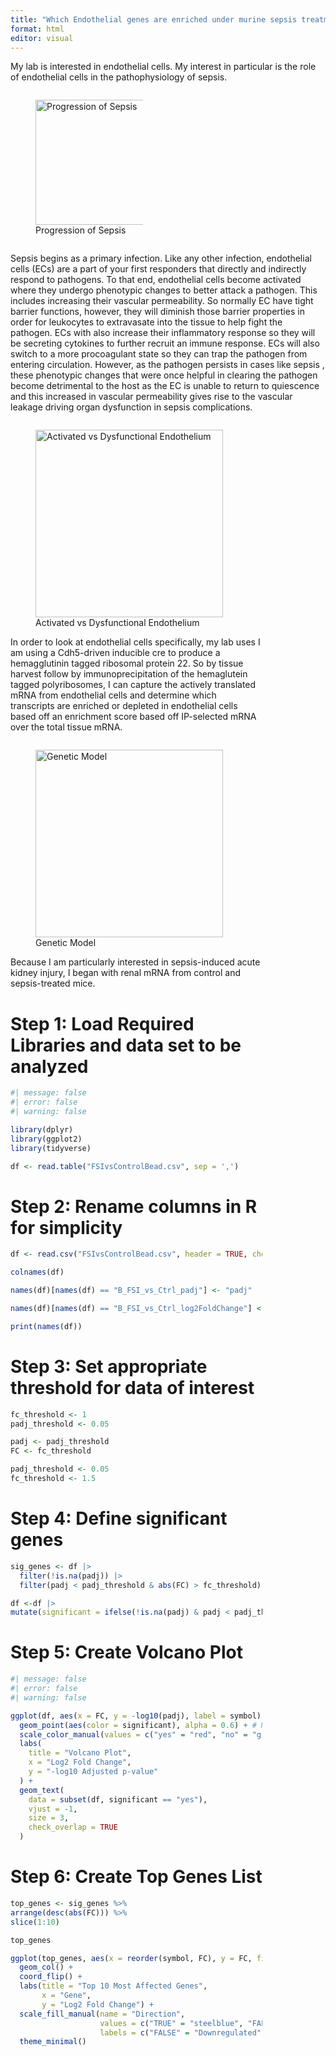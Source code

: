 ```yaml
---
title: "Which Endothelial genes are enriched under murine sepsis treatment?"
format: html
editor: visual
---
```


My lab is interested in endothelial cells. My interest in particular is the role of endothelial cells in the pathophysiology of sepsis.

::: {.column width="50%"}
![Progression of Sepsis](schematic.png){height="200"}
:::

Sepsis begins as a primary infection. Like any other infection, endothelial cells (ECs) are a part of your first responders that directly and indirectly respond to pathogens. To that end, endothelial cells become activated where they undergo phenotypic changes to better attack a pathogen. This includes increasing their vascular permeability. So normally EC have tight barrier functions, however, they will diminish those barrier properties in order for leukocytes to extravasate into the tissue to help fight the pathogen. ECs with also increase their inflammatory response so they will be secreting cytokines to further recruit an immune response. ECs will also switch to a more procoagulant state so they can trap the pathogen from entering circulation. However, as the pathogen persists in cases like sepsis , these phenotypic changes that were once helpful in clearing the pathogen become detrimental to the host as the EC is unable to return to quiescence and this increased in vascular permeability gives rise to the vascular leakage driving organ dysfunction in sepsis complications.

:::: {.column width="80%"}
![Activated vs Dysfunctional Endothelium](ActivatedvsDysfunction.png){height="300"}

In order to look at endothelial cells specifically, my lab uses I am using a Cdh5-driven inducible cre to produce a hemagglutinin tagged ribosomal protein 22. So by tissue harvest follow by immunoprecipitation of the hemaglutein tagged polyribosomes, I can capture the actively translated mRNA from endothelial cells and determine which transcripts are enriched or depleted in endothelial cells based off an enrichment score based off IP-selected mRNA over the total tissue mRNA.

::: {.column width="100%"}
![Genetic Model](MouseModel.png){height="300"}

Because I am particularly interested in sepsis-induced acute kidney injury, I began with renal mRNA from control and sepsis-treated mice.

# Step 1: Load Required Libraries and data set to be analyzed

```r
#| message: false
#| error: false
#| warning: false

library(dplyr)
library(ggplot2)
library(tidyverse)

df <- read.table("FSIvsControlBead.csv", sep = ',')
```

# Step 2: Rename columns in R for simplicity

```r
df <- read.csv("FSIvsControlBead.csv", header = TRUE, check.names = TRUE)

colnames(df)

names(df)[names(df) == "B_FSI_vs_Ctrl_padj"] <- "padj"

names(df)[names(df) == "B_FSI_vs_Ctrl_log2FoldChange"] <- "FC"

print(names(df))

```

# Step 3: Set appropriate threshold for data of interest

```r
fc_threshold <- 1
padj_threshold <- 0.05

padj <- padj_threshold
FC <- fc_threshold

padj_threshold <- 0.05
fc_threshold <- 1.5
```

# Step 4: Define significant genes

```r
sig_genes <- df |> 
  filter(!is.na(padj)) |> 
  filter(padj < padj_threshold & abs(FC) > fc_threshold)

df <-df |>
mutate(significant = ifelse(!is.na(padj) & padj < padj_threshold & abs (FC) > fc_threshold, "yes", "no"))

```

# Step 5: Create Volcano Plot

```r
#| message: false
#| error: false
#| warning: false

ggplot(df, aes(x = FC, y = -log10(padj), label = symbol)) +
  geom_point(aes(color = significant), alpha = 0.6) + # Move color here
  scale_color_manual(values = c("yes" = "red", "no" = "gray")) +
  labs(
    title = "Volcano Plot",
    x = "Log2 Fold Change",
    y = "-log10 Adjusted p-value"
  ) +
  geom_text(
    data = subset(df, significant == "yes"),
    vjust = -1,
    size = 3,
    check_overlap = TRUE
  )

```

# Step 6: Create Top Genes List

```r
top_genes <- sig_genes %>%
arrange(desc(abs(FC))) %>%
slice(1:10)

top_genes

ggplot(top_genes, aes(x = reorder(symbol, FC), y = FC, fill = FC > 0)) + 
  geom_col() + 
  coord_flip() + 
  labs(title = "Top 10 Most Affected Genes", 
       x = "Gene", 
       y = "Log2 Fold Change") + 
  scale_fill_manual(name = "Direction", 
                    values = c("TRUE" = "steelblue", "FALSE" = "salmon"), 
                    labels = c("FALSE" = "Downregulated", "TRUE" = "Upregulated")) + 
  theme_minimal()

```
:::
::::
